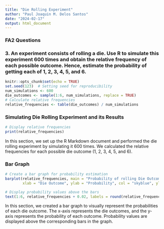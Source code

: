---
title: "Die Rolling Experiment"
author: "Paul Joaquin M. Delos Santos"
date: "2024-02-17"
output: html_document
---
### **FA2 Questions**

### **3.** An experiment consists of rolling a die. Use R to simulate this experiment 600 times and obtain the relative frequency of each possible outcome. Hence, estimate the probability of getting each of 1, 2, 3, 4, 5, and 6.

```{r setup, include=FALSE, echo=FALSE, message=FALSE}
knitr::opts_chunk$set(echo = TRUE)
set.seed(123)  # Setting seed for reproducibility
num_simulations <- 600
die_outcomes <- sample(1:6, num_simulations, replace = TRUE)
# Calculate relative frequencies
relative_frequencies <- table(die_outcomes) / num_simulations


```

### Simulating Die Rolling Experiment and its Results

```{r,echo=FALSE, message=FALSE}
# Display relative frequencies
print(relative_frequencies)
```

In this section, we set up the R Markdown document and performed the die rolling experiment by simulating it 600 times. We calculated the relative frequencies for each possible die outcome (1, 2, 3, 4, 5, and 6).






### Bar Graph

```{r, echo=FALSE, message=FALSE}
# Create a bar graph for probability estimation
barplot(relative_frequencies, main = "Probability of rolling Die Outcomes",
        xlab = "Die Outcome", ylab = "Probability", col = "skyblue", ylim = c(0, 0.3))

# Display probability values above the bars
text(1:6, relative_frequencies + 0.02, labels = round(relative_frequencies, 3), pos = 3)
```

In this section, we created a bar graph to visually represent the probabilities of each die outcome. The x-axis represents the die outcomes, and the y-axis represents the probability of each outcome. Probability values are displayed above the corresponding bars in the graph.

